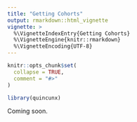 ```yaml
---
title: "Getting Cohorts"
output: rmarkdown::html_vignette
vignette: >
  %\VignetteIndexEntry{Getting Cohorts}
  %\VignetteEngine{knitr::rmarkdown}
  %\VignetteEncoding{UTF-8}
---
```


```r
knitr::opts_chunk$set(
  collapse = TRUE,
  comment = "#>"
)
```

```r
library(quincunx)
```

Coming soon.
